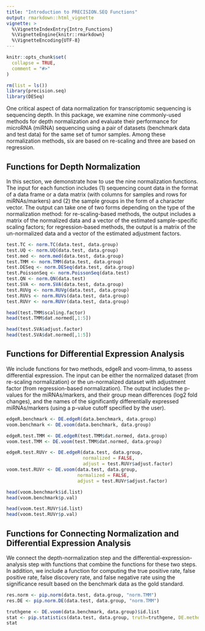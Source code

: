 ```yaml
---
title: "Introduction to PRECISION.SEQ Functions"
output: rmarkdown::html_vignette
vignette: >
  %\VignetteIndexEntry{Intro_Functions}
  %\VignetteEngine{knitr::rmarkdown}
  %\VignetteEncoding{UTF-8}
---
```


```r
knitr::opts_chunk$set(
  collapse = TRUE,
  comment = "#>"
)
```

```r
rm(list = ls())
library(precision.seq)
library(DESeq)
```

One critical aspect of data normalization for transcriptomic sequencing is sequencing depth. In this package, we examine nine commonly-used methods for depth normalization and evaluate their performance for microRNA (miRNA) sequencing using a pair of datasets (benchmark data and test data) for the same set of tumor samples. Among these normalization methods, six are based on re-scaling and three are based on regression.


## Functions for Depth Normalization
In this section, we demonstrate how to use the nine normalization functions. The input for each function includes (1) sequencing count data in the format of a data frame or a data matrix (with columns for samples and rows for miRNAs/markers) and (2) the sample groups in the form of a character vector. The output can take one of two forms depending on the type of the normalization method: for re-scaling-based methods, the output includes a matrix of the normalized data and a vector of the estimated sample-specific scaling factors; for regression-based methods, the output is a matrix of the un-normalized data and a vector of the estimated adjustment factors.
```r
test.TC <- norm.TC(data.test, data.group)
test.UQ <- norm.UQ(data.test, data.group)
test.med <- norm.med(data.test, data.group)
test.TMM <- norm.TMM(data.test, data.group)
test.DESeq <- norm.DESeq(data.test, data.group)
test.PoissonSeq <- norm.PoissonSeq(data.test)
test.QN <- norm.QN(data.test)
test.SVA <- norm.SVA(data.test, data.group)
test.RUVg <- norm.RUVg(data.test, data.group)
test.RUVs <- norm.RUVs(data.test, data.group)
test.RUVr <- norm.RUVr(data.test, data.group)

head(test.TMM$scaling.factor)
head(test.TMM$dat.normed[,1:5])

head(test.SVA$adjust.factor)
head(test.SVA$dat.normed[,1:5])
```


## Functions for Differential Expression Analysis
We include functions for two methods, edgeR and voom-limma, to assess differential expression. The input can be either the normalized dataset (from re-scaling normalization) or the un-normalized dataset with adjustment factor (from regression-based normalization). The output includes the p-values for the miRNAs/markers, and their group mean differences (log2 fold changes), and the names of the significantly differentially expressed miRNAs/markers (using a p-value cutoff specified by the user).
```r
edgeR.benchmark <- DE.edgeR(data.benchmark, data.group)
voom.benchmark <- DE.voom(data.benchmark, data.group)

edgeR.test.TMM <- DE.edgeR(test.TMM$dat.normed, data.group)
voom.test.TMM <- DE.voom(test.TMM$dat.normed, data.group)

edgeR.test.RUVr <- DE.edgeR(data.test, data.group, 
                            normalized = FALSE,
                            adjust = test.RUVr$adjust.factor)
voom.test.RUVr <- DE.voom(data.test, data.group, 
                          normalized = FALSE,
                          adjust = test.RUVr$adjust.factor)

head(voom.benchmark$id.list)
head(voom.benchmark$p.val)

head(voom.test.RUVr$id.list)
head(voom.test.RUVr$p.val)
```


## Functions for Connecting Normalization and Differential Expression Analysis
We connect the depth-normalization step and the differential-expression-analysis step with functions that combine the functions for these two steps. In addition, we include a function for computing the true positive rate, false positive rate, false discovery rate, and false negative rate using the significance result based on the benchmark data as the gold standard.
```r
res.norm <- pip.norm(data.test, data.group, "norm.TMM")
res.DE <- pip.norm.DE(data.test, data.group, "norm.TMM")

truthgene <- DE.voom(data.benchmark, data.group)$id.list
stat <- pip.statistics(data.test, data.group, truth=truthgene, DE.method="DE.voom", norm.method="norm.TMM")
stat
```
